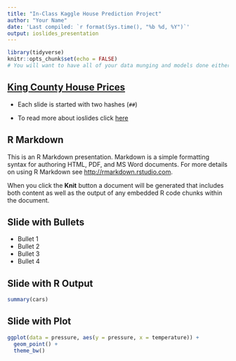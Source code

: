```yaml
---
title: "In-Class Kaggle House Prediction Project"
author: "Your Name"
date: 'Last compiled: `r format(Sys.time(), "%b %d, %Y")`'
output: ioslides_presentation
---
```


```r
library(tidyverse)
knitr::opts_chunk$set(echo = FALSE)
# You will want to have all of your data munging and models done either in this code chunk or in another code chunk where the code and output are hidden.
```

## [King County House Prices](https://www.kaggle.com/c/king-county-house-prices)

* Each slide is started with two hashes (`##`)

* To read more about ioslides click [here](https://bookdown.org/yihui/rmarkdown/ioslides-presentation.html)


## R Markdown

This is an R Markdown presentation. Markdown is a simple formatting syntax for authoring HTML, PDF, and MS Word documents. For more details on using R Markdown see <http://rmarkdown.rstudio.com>.

When you click the **Knit** button a document will be generated that includes both content as well as the output of any embedded R code chunks within the document.

## Slide with Bullets

- Bullet 1
- Bullet 2
- Bullet 3
- Bullet 4

## Slide with R Output

```r
summary(cars)
```

## Slide with Plot

```r
ggplot(data = pressure, aes(y = pressure, x = temperature)) +
  geom_point() +
  theme_bw()
```

